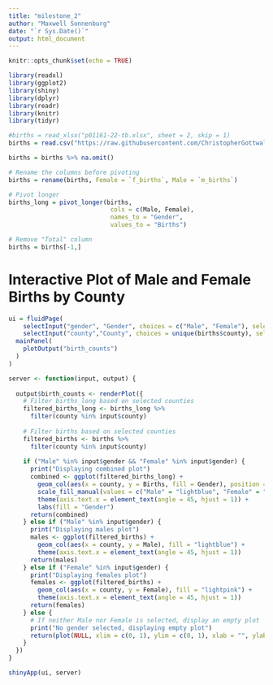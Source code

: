 ```yaml
---
title: "milestone_2"
author: "Maxwell Sonnenburg"
date: "`r Sys.Date()`"
output: html_document
---
```


```r
knitr::opts_chunk$set(echo = TRUE)

library(readxl)
library(ggplot2)
library(shiny)
library(dplyr)
library(readr)
library(knitr)
library(tidyr)
```

```r
#births = read_xlsx("p01161-22-tb.xlsx", sheet = 2, skip = 1)
births = read.csv("https://raw.githubusercontent.com/ChristopherGottwaldt/stat436FinalProject/main/2022birthdataWiscIteration2.csv?token=GHSAT0AAAAAACNUA6QGL7HZNETXTQSCY7O6ZQCFZYA")

births = births %>% na.omit()

# Rename the columns before pivoting
births = rename(births, Female = `f_births`, Male = `m_births`)

# Pivot longer
births_long = pivot_longer(births, 
                            cols = c(Male, Female), 
                            names_to = "Gender", 
                            values_to = "Births")

# Remove "Total" column
births = births[-1,]
```

# Interactive Plot of Male and Female Births by County
```r
ui = fluidPage(
    selectInput("gender", "Gender", choices = c("Male", "Female"), selected = c("Male", "Female"), multiple = TRUE),
    selectInput("county","County", choices = unique(births$county), selected = unique(births$county), multiple = TRUE),
  mainPanel(
    plotOutput("birth_counts")
  )
)

server <- function(input, output) {
  
  output$birth_counts <- renderPlot({
    # Filter births_long based on selected counties
    filtered_births_long <- births_long %>%
      filter(county %in% input$county)
    
    # Filter births based on selected counties
    filtered_births <- births %>%
      filter(county %in% input$county)
    
    if ("Male" %in% input$gender && "Female" %in% input$gender) {
      print("Displaying combined plot")
      combined <- ggplot(filtered_births_long) +
        geom_col(aes(x = county, y = Births, fill = Gender), position = "dodge") +
        scale_fill_manual(values = c("Male" = "lightblue", "Female" = "lightpink")) +
        theme(axis.text.x = element_text(angle = 45, hjust = 1)) +
        labs(fill = "Gender")
      return(combined)
    } else if ("Male" %in% input$gender) {
      print("Displaying males plot")
      males <- ggplot(filtered_births) +
        geom_col(aes(x = county, y = Male), fill = "lightblue") +
        theme(axis.text.x = element_text(angle = 45, hjust = 1))
      return(males)
    } else if ("Female" %in% input$gender) {
      print("Displaying females plot")
      females <- ggplot(filtered_births) +
        geom_col(aes(x = county, y = Female), fill = "lightpink") +
        theme(axis.text.x = element_text(angle = 45, hjust = 1))
      return(females)
    } else {
      # If neither Male nor Female is selected, display an empty plot
      print("No gender selected, displaying empty plot")
      return(plot(NULL, xlim = c(0, 1), ylim = c(0, 1), xlab = "", ylab = "", main = ""))
    }
  })
}

shinyApp(ui, server)
```







